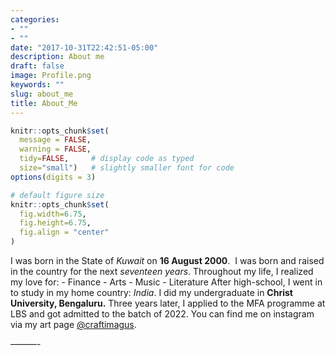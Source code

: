 ```yaml
---
categories:
- ""
- ""
date: "2017-10-31T22:42:51-05:00"
description: About me
draft: false
image: Profile.png
keywords: ""
slug: about_me
title: About_Me
---
```

```r
knitr::opts_chunk$set(
  message = FALSE, 
  warning = FALSE, 
  tidy=FALSE,     # display code as typed
  size="small")   # slightly smaller font for code
options(digits = 3)

# default figure size
knitr::opts_chunk$set(
  fig.width=6.75, 
  fig.height=6.75,
  fig.align = "center"
)
```
I was born in the State of _Kuwait_ on **16 August 2000**.
\ I was born and raised in the country for the next *seventeen years*.\ Throughout my life, I realized my love for: \n - Finance \n - Arts \n - Music \n - Literature \n After high-school, I went in to study in my home country: *India*. I did my undergraduate in **Christ University, Bengaluru.**\ Three years later, I applied to the MFA programme at LBS and got admitted to the batch of 2022. You can find me on instagram via my art page [\@craftimagus](https://www.instagram.com/craftimagus/).\

----------\
